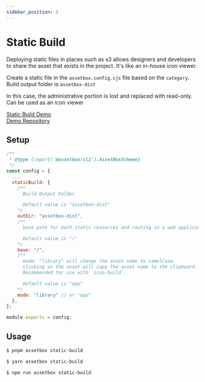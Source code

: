 ```yaml
---
sidebar_position: 3
---
```



# Static Build

Deploying static files in places such as s3 allows designers and developers to share the asset that exists in the project. It's like an in-house icon viewer.

Create a static file in the `assetbox.config.cjs` file based on the `category`.
Build output folder is `assetbox-dist`

In this case, the administrative portion is lost and replaced with read-only.
Can be used as an icon viewer

[Static Build Demo](https://assetbox.github.io/demo)  
[Demo Repository](https://github.com/assetbox/demo)

## Setup

```js twoslash title='assetbox.config.cjs'
/**
 * @type {import('@assetbox/cli').AssetBoxScheme}
 */
const config = {
  ...
  staticBuild: {
    /**
      Build Output Folder

      Default value is "assetbox-dist"
    */
    outDir: "assetbox-dist",
    /**
      base path for both static resources and routing in a web application.

      Default value is "/"
    */
    base: "/",
    /**
      mode: "library" will change the asset name to camelCase.
      clicking on the asset will copy the asset name to the clipboard.
      Recommended for use with `icon-build`.

      Default value is "app"
    */
    mode: "library" // or "app"
  },
};

module.exports = config;
```

## Usage

<Tabs>
  <TabItem value="pnpm" label="pnpm" default>

```sh
$ pnpm assetbox static-build
```

  </TabItem>
  <TabItem value="yarn" label="yarn">

```sh
$ yarn assetbox static-build
```

  </TabItem>
  <TabItem value="npm" label="npm">

```sh
$ npm run assetbox static-build
```

  </TabItem>
</Tabs>
